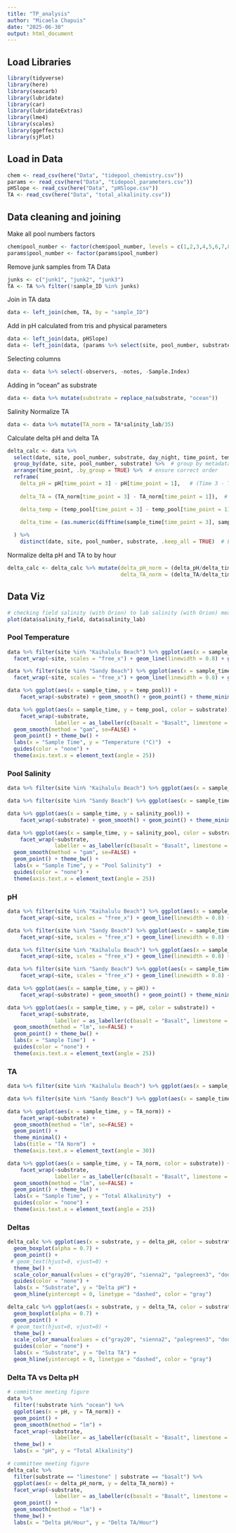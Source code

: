```yaml
---
title: "TP_analysis"
author: "Micaela Chapuis"
date: "2025-06-30"
output: html_document
---
```


## Load Libraries
```r
library(tidyverse)
library(here)
library(seacarb)
library(lubridate)
library(car)
library(lubridateExtras)
library(lme4)
library(scales)
library(ggeffects)
library(sjPlot)
```

## Load in Data
```r
chem <- read_csv(here("Data", "tidepool_chemistry.csv"))
params <- read_csv(here("Data", "tidepool_parameters.csv"))
pHSlope <- read_csv(here("Data", "pHSlope.csv"))
TA <- read_csv(here("Data", "total_alkalinity.csv"))
```


## Data cleaning and joining

Make all pool numbers factors
```r
chem$pool_number <- factor(chem$pool_number, levels = c(1,2,3,4,5,6,7,8,9,10,11,12,13,14,15,16,17,18,19,20,21,22,23,24,25,26,27,28,29,30, "ocean"))
params$pool_number <- factor(params$pool_number)
```


Remove junk samples from TA Data
```r
junks <- c("junk1", "junk2", "junk3")
TA <- TA %>% filter(!sample_ID %in% junks)
```

Join in TA data
```r
data <- left_join(chem, TA, by = "sample_ID")
```


Add in pH calculated from tris and physical parameters
```r
data <- left_join(data, pHSlope)
data <- left_join(data, (params %>% select(site, pool_number, substrate, perimeter_m, surface_area_m2)), by = c("site", "pool_number"))
```

Selecting columns 
```r
data <- data %>% select(-observers, -notes, -Sample.Index)
```

Adding in "ocean" as substrate
```r
data <- data %>% mutate(substrate = replace_na(substrate, "ocean"))
```

Salinity Normalize TA
```r
data <- data %>% mutate(TA_norm = TA*salinity_lab/35)
```


Calculate delta pH and delta TA
```r
delta_calc <- data %>% 
  select(date, site, pool_number, substrate, day_night, time_point, temp_pool, sample_time, pH, TA_norm)  %>%
  group_by(date, site, pool_number, substrate) %>%  # group by metadata
  arrange(time_point, .by_group = TRUE) %>%  # ensure correct order
  reframe(
    delta_pH = pH[time_point = 3] - pH[time_point = 1],   # (Time 3 - Time 1)
    
    delta_TA = (TA_norm[time_point = 3] - TA_norm[time_point = 1]),  # (Time 3 - Time 1)

    delta_temp = (temp_pool[time_point = 3] - temp_pool[time_point = 1]),  # (Time 3 - Time 1)

    delta_time = (as.numeric(difftime(sample_time[time_point = 3], sample_time[time_point = 1], units = "mins")))  # Time 3 - Time 1
    
  ) %>% 
    distinct(date, site, pool_number, substrate, .keep_all = TRUE)  # Ensure only one row per pool
```

Normalize delta pH and TA to by hour
```r
delta_calc <- delta_calc %>% mutate(delta_pH_norm = (delta_pH/delta_time)*60,
                                    delta_TA_norm = (delta_TA/delta_time)*60)
```


## Data Viz
```r
# checking field salinity (with Orion) to lab salinity (with Orion) measurements
plot(data$salinity_field, data$salinity_lab)
```

### Pool Temperature
```r
data %>% filter(site %in% "Kaihalulu Beach") %>% ggplot(aes(x = sample_time, y = temp_pool, color = pool_number)) +
  facet_wrap(~site, scales = "free_x") + geom_line(linewidth = 0.8) + geom_point() + theme_minimal() + labs(title = "Pool Temperature") + theme(axis.text.x = element_text(angle = 30))
```
```r
data %>% filter(site %in% "Sandy Beach") %>% ggplot(aes(x = sample_time, y = temp_pool, color = pool_number)) +
  facet_wrap(~site, scales = "free_x") + geom_line(linewidth = 0.8) + geom_point() + theme_minimal() + labs(title = "Pool Temperature") + theme(axis.text.x = element_text(angle = 30))
```

```r
data %>% ggplot(aes(x = sample_time, y = temp_pool)) +
    facet_wrap(~substrate) + geom_smooth() + geom_point() + theme_minimal() + labs(title = "Pool Temp")  + theme(axis.text.x = element_text(angle = 30))
```

```r
data %>% ggplot(aes(x = sample_time, y = temp_pool, color = substrate)) +
    facet_wrap(~substrate, 
               labeller = as_labeller(c(basalt = "Basalt", limestone = "Limestone", ocean = "Ocean"))) + 
  geom_smooth(method = "gam", se=FALSE) + 
  geom_point() + theme_bw() +
  labs(x = "Sample Time", y = "Temperature (°C)")  + 
  guides(color = "none") +
  theme(axis.text.x = element_text(angle = 25)) 
```


### Pool Salinity
```r
data %>% filter(site %in% "Kaihalulu Beach") %>% ggplot(aes(x = sample_time, y = salinity_pool, color = pool_number)) +   facet_wrap(~site, scales = "free_x") + geom_line(linewidth = 0.8) + geom_point() + theme_minimal() + labs(title = "Salinity (pool)")  + theme(axis.text.x = element_text(angle = 30))
```

```r
data %>% filter(site %in% "Sandy Beach") %>% ggplot(aes(x = sample_time, y = salinity_pool, color = pool_number)) +   facet_wrap(~site, scales = "free_x") + geom_line(linewidth = 0.8) + geom_point() + theme_minimal() + labs(title = "Salinity (pool)")  + theme(axis.text.x = element_text(angle = 30))
```


```r
data %>% ggplot(aes(x = sample_time, y = salinity_pool)) +
    facet_wrap(~substrate) + geom_smooth() + geom_point() + theme_minimal() + labs(title = "Salinity (Pool)")  + theme(axis.text.x = element_text(angle = 30))
```

```r
data %>% ggplot(aes(x = sample_time, y = salinity_pool, color = substrate)) +
    facet_wrap(~substrate, 
               labeller = as_labeller(c(basalt = "Basalt", limestone = "Limestone", ocean = "Ocean"))) + 
  geom_smooth(method = "gam", se=FALSE) + 
  geom_point() + theme_bw() +
  labs(x = "Sample Time", y = "Pool Salinity")  + 
  guides(color = "none") +
  theme(axis.text.x = element_text(angle = 25)) 
```

### pH
```r
data %>% filter(site %in% "Kaihalulu Beach") %>% ggplot(aes(x = sample_time, y = pH, color = pool_number)) +
    facet_wrap(~site, scales = "free_x") + geom_line(linewidth = 0.8) + geom_point() + theme_minimal() + labs(title = "pH (tris)")  + theme(axis.text.x = element_text(angle = 30))
```
```r
data %>% filter(site %in% "Sandy Beach") %>% ggplot(aes(x = sample_time, y = pH, color = pool_number)) +
    facet_wrap(~site, scales = "free_x") + geom_line(linewidth = 0.8) + geom_point() + theme_minimal() + labs(title = "pH (tris)")  + theme(axis.text.x = element_text(angle = 30))
```


```r
data %>% filter(site %in% "Kaihalulu Beach") %>% ggplot(aes(x = sample_time, y = pH_probe, color = pool_number)) +
    facet_wrap(~site, scales = "free_x") + geom_line(linewidth = 0.8) + geom_point() + theme_minimal() + labs(title = "pH (probe)")  + theme(axis.text.x = element_text(angle = 30))
```
```r
data %>% filter(site %in% "Sandy Beach") %>% ggplot(aes(x = sample_time, y = pH_probe, color = pool_number)) +
    facet_wrap(~site, scales = "free_x") + geom_line(linewidth = 0.8) + geom_point() + theme_minimal() + labs(title = "pH (probe)")  + theme(axis.text.x = element_text(angle = 30))
```
```r
data %>% ggplot(aes(x = sample_time, y = pH)) +
    facet_wrap(~substrate) + geom_smooth() + geom_point() + theme_minimal() + labs(title = "pH")  + theme(axis.text.x = element_text(angle = 30))
```

```r
data %>% ggplot(aes(x = sample_time, y = pH, color = substrate)) +
    facet_wrap(~substrate, 
               labeller = as_labeller(c(basalt = "Basalt", limestone = "Limestone", ocean = "Ocean"))) + 
  geom_smooth(method = "lm", se=FALSE) + 
  geom_point() + theme_bw() +
  labs(x = "Sample Time")  + 
  guides(color = "none") +
  theme(axis.text.x = element_text(angle = 25)) 
```


### TA
```r
data %>% filter(site %in% "Kaihalulu Beach") %>% ggplot(aes(x = sample_time, y = TA_norm, color = pool_number)) +   facet_wrap(~site, scales = "free_x") + geom_line(linewidth = 0.8) + geom_point() + theme_minimal() + labs(title = "TA normalized")  + theme(axis.text.x = element_text(angle = 30))
```

```r
data %>% filter(site %in% "Sandy Beach") %>% ggplot(aes(x = sample_time, y = TA_norm, color = pool_number)) +   facet_wrap(~site, scales = "free_x") + geom_line(linewidth = 0.8) + geom_point() + theme_minimal() + labs(title = "TA normalized")  + theme(axis.text.x = element_text(angle = 30))
```

```r
data %>% ggplot(aes(x = sample_time, y = TA_norm)) +
    facet_wrap(~substrate) +
  geom_smooth(method = "lm", se=FALSE) + 
  geom_point() + 
  theme_minimal() + 
  labs(title = "TA Norm")  +
  theme(axis.text.x = element_text(angle = 30))
```

```r
data %>% ggplot(aes(x = sample_time, y = TA_norm, color = substrate)) +
    facet_wrap(~substrate, 
               labeller = as_labeller(c(basalt = "Basalt", limestone = "Limestone", ocean = "Ocean"))) + 
  geom_smooth(method = "lm", se=FALSE) + 
  geom_point() + theme_bw() +
  labs(x = "Sample Time", y = "Total Alkalinity")  + 
  guides(color = "none") +
  theme(axis.text.x = element_text(angle = 25)) 
```


### Deltas
```r
delta_calc %>% ggplot(aes(x = substrate, y = delta_pH, color = substrate)) + #, label = pool_number)) + 
  geom_boxplot(alpha = 0.7) + 
  geom_point() + 
 # geom_text(hjust=0, vjust=0) +
  theme_bw() + 
  scale_color_manual(values = c("gray20", "sienna2", "palegreen3", "dodgerblue3")) +
  guides(color = "none") +
  labs(x = "Substrate", y = "Delta pH") + 
  geom_hline(yintercept = 0, linetype = "dashed", color = "gray")
```

```r
delta_calc %>% ggplot(aes(x = substrate, y = delta_TA, color = substrate)) + #, label = pool_number)) + 
  geom_boxplot(alpha = 0.7) + 
  geom_point() + 
 # geom_text(hjust=0, vjust=0) +
  theme_bw() + 
  scale_color_manual(values = c("gray20", "sienna2", "palegreen3", "dodgerblue3")) +
  guides(color = "none") +
  labs(x = "Substrate", y = "Delta TA") + 
  geom_hline(yintercept = 0, linetype = "dashed", color = "gray")
```

### Delta TA vs Delta pH
```r
# committee meeting figure
data %>% 
  filter(!substrate %in% "ocean") %>% 
  ggplot(aes(x = pH, y = TA_norm)) + 
  geom_point() + 
  geom_smooth(method = "lm") + 
  facet_wrap(~substrate, 
               labeller = as_labeller(c(basalt = "Basalt", limestone = "Limestone"))) +
  theme_bw() + 
  labs(x = "pH", y = "Total Alkalinity") 
```
```r
# committee meeting figure
delta_calc %>% 
  filter(substrate == "limestone" | substrate == "basalt") %>%
  ggplot(aes(x = delta_pH_norm, y = delta_TA_norm)) + 
  facet_wrap(~substrate, 
               labeller = as_labeller(c(basalt = "Basalt", limestone = "Limestone", ocean = "Ocean"))) +
  geom_point() + 
  geom_smooth(method = "lm") + 
  theme_bw() + 
  labs(x = "Delta pH/Hour", y = "Delta TA/Hour") 
```